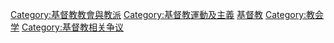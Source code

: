 [[Category:基督教教會與教派|Category:基督教教會與教派]]
[[Category:基督教運動及主義|Category:基督教運動及主義]]
[[Category:異端|基督教]]
[[Category:教会学|Category:教会学]]
[[Category:基督教相关争议|Category:基督教相关争议]]